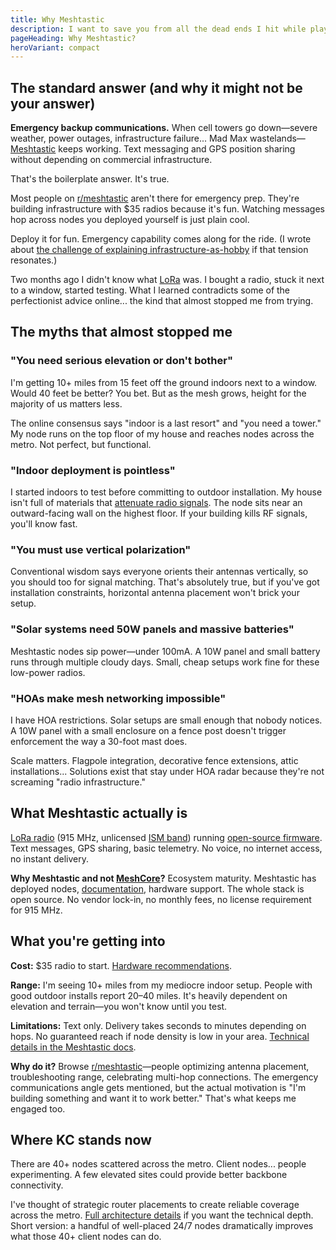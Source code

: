 ```yaml
---
title: Why Meshtastic
description: I want to save you from all the dead ends I hit while playing with this technology.
pageHeading: Why Meshtastic?
heroVariant: compact
---
```


## The standard answer (and why it might not be your answer)

**Emergency backup communications.** When cell towers go down—severe weather, power outages, infrastructure failure... Mad Max wastelands—[Meshtastic](https://meshtastic.org/) keeps working. Text messaging and GPS position sharing without depending on commercial infrastructure.

That's the boilerplate answer. It's true.

Most people on [r/meshtastic](https://reddit.com/r/meshtastic) aren't there for emergency prep. They're building infrastructure with $35 radios because it's fun. Watching messages hop across nodes you deployed yourself is just plain cool.

Deploy it for fun. Emergency capability comes along for the ride. (I wrote about [the challenge of explaining infrastructure-as-hobby](https://www.jeremyfuksa.com/im-building-a-network-i-cant-explain/) if that tension resonates.)

Two months ago I didn't know what [LoRa](https://en.wikipedia.org/wiki/LoRa) was. I bought a radio, stuck it next to a window, started testing. What I learned contradicts some of the perfectionist advice online... the kind that almost stopped me from trying.

## The myths that almost stopped me

### "You need serious elevation or don't bother"

I'm getting 10+ miles from 15 feet off the ground indoors next to a window. Would 40 feet be better? You bet. But as the mesh grows, height for the majority of us matters less.

The online consensus says "indoor is a last resort" and "you need a tower." My node runs on the top floor of my house and reaches nodes across the metro. Not perfect, but functional.

### "Indoor deployment is pointless"

I started indoors to test before committing to outdoor installation. My house isn't full of materials that [attenuate radio signals](https://en.wikipedia.org/wiki/Attenuation#Radio). The node sits near an outward-facing wall on the highest floor. If your building kills RF signals, you'll know fast.

### "You must use vertical polarization"

Conventional wisdom says everyone orients their antennas vertically, so you should too for signal matching. That's absolutely true, but if you've got installation constraints, horizontal antenna placement won't brick your setup.

### "Solar systems need 50W panels and massive batteries"

Meshtastic nodes sip power—under 100mA. A 10W panel and small battery runs through multiple cloudy days. Small, cheap setups work fine for these low-power radios.

### "HOAs make mesh networking impossible"

I have HOA restrictions. Solar setups are small enough that nobody notices. A 10W panel with a small enclosure on a fence post doesn't trigger enforcement the way a 30-foot mast does.

Scale matters. Flagpole integration, decorative fence extensions, attic installations... Solutions exist that stay under HOA radar because they're not screaming "radio infrastructure."

## What Meshtastic actually is

[LoRa radio](https://en.wikipedia.org/wiki/LoRa) (915 MHz, unlicensed [ISM band](https://en.wikipedia.org/wiki/ISM_radio_band)) running [open-source firmware](https://github.com/meshtastic/firmware). Text messages, GPS sharing, basic telemetry. No voice, no internet access, no instant delivery.

**Why Meshtastic and not [MeshCore](https://meshcore.net/)?** Ecosystem maturity. Meshtastic has deployed nodes, [documentation](https://meshtastic.org/docs/introduction), hardware support. The whole stack is open source. No vendor lock-in, no monthly fees, no license requirement for 915 MHz.

## What you're getting into

**Cost:** $35 radio to start. [Hardware recommendations](/get-started/join).

**Range:** I'm seeing 10+ miles from my mediocre indoor setup. People with good outdoor installs report 20–40 miles. It's heavily dependent on elevation and terrain—you won't know until you test.

**Limitations:** Text only. Delivery takes seconds to minutes depending on hops. No guaranteed reach if node density is low in your area. [Technical details in the Meshtastic docs](https://meshtastic.org/docs/overview/mesh-algo).

**Why do it?** Browse [r/meshtastic](https://reddit.com/r/meshtastic)—people optimizing antenna placement, troubleshooting range, celebrating multi-hop connections. The emergency communications angle gets mentioned, but the actual motivation is "I'm building something and want it to work better." That's what keeps me engaged too.

## Where KC stands now

There are 40+ nodes scattered across the metro. Client nodes... people experimenting. A few elevated sites could provide better backbone connectivity.

I've thought of strategic router placements to create reliable coverage across the metro. [Full architecture details](/network/architecture) if you want the technical depth. Short version: a handful of well-placed 24/7 nodes dramatically improves what those 40+ client nodes can do.
